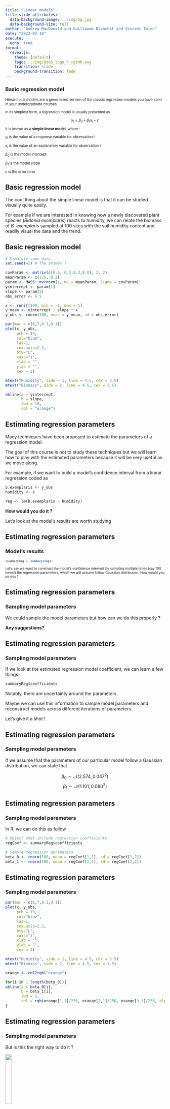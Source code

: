 ```yaml
---
title: "Linear models"
title-slide-attributes: 
  data-background-image: ../img/bg.jpg
  data-background-size: full
author: "Andrew MacDonald and Guillaume Blanchet and Vincent Tolon"
date: "2023-02-10"
execute:
  echo: true
format: 
  revealjs:
    theme: [default]
    logo: ../img/UdeS_logo_h_rgbHR.png
    transition: slide
    background-transition: fade
---
```


### Basic regression model

::: {style="font-size: 0.8em"}
Hierarchical models are a generalized version of the classic regression models you have seen in your undergraduate courses.

In its simplest form, a regression model is usually presented as 

$$
y_i = \beta_0 + \beta_1 x_{i} + \varepsilon
$$

It is known as a **simple linear model**, where :

$y_i$ is the value of a response variable for observation $i$

$x_i$ is the value of an explanatory variable for observation $i$

$\beta_0$ is the model intercept

$\beta_1$ is the model slope

$\varepsilon$ is the error term
:::

## Basic regression model

The cool thing about the simple linear model is that it can be studied visually quite easily.

For example if we are interested in knowing how a newly discovered plant species (*Bidonia exemplaris*) reacts to humidity, we can relate the biomass of *B. exemplaris* sampled at 100 sites with the soil humidity content and readily  visual the data and the trend.

## Basic regression model

```r
# Simulate some data
set.seed(42) # The answer !

covParam <- matrix(c(0.6, 0.3,0.3,0.8), 2, 2)
meanParam <- c(1.5, 0.2)
param <- MASS::mvrnorm(1, mu = meanParam, Sigma = covParam)
yintercept <- param[1]
slope <- param[2]
obs_error <- 0.5

x <- runif(100, min = -1, max = 1)
y_mean <- yintercept + slope * x
y_obs <- rnorm(100, mean = y_mean, sd = obs_error)

par(mar = c(6,7,0.1,0.1))
plot(x, y_obs,
     pch = 19,
     col="blue", 
     las=1,
     cex.axis=2.3,
     bty="L",
     xaxs="i",
     xlab = "",
     ylab = "",
     cex = 2)

mtext("Humidity", side = 1, line = 4.5, cex = 3.5)
mtext("Biomass", side = 2, line = 4.5, cex = 3.5)

abline(a = yintercept,
       b = slope,
       lwd = 10,
       col = "orange")
```

## Estimating regression parameters

Many techniques have been proposed to estimate the parameters of a regression model.

The goal of this course is not to study these techniques but we will learn how to play with the estimated parameters because it will be very useful as we move along.

For example, if we want to build a model's confidence interval from a linear regression coded as

```r
b.exemplaris <- y_obs
humidity <- x
```

```r
reg <- lm(b.exemplaris ~ humidity)
```

**How would you do it ?**

Let's look at the model's results are worth studying

## Estimating regression parameters

### Model's results

::: {style="font-size: 0.75em"}

```r
(summaryReg <- summary(reg))
```

Let's say we want to construst the model's confidence intervals by sampling multiple times (say 100 times!) the regression parameters, which we will assume follow Gaussian distribution. How would you do this ?
::: 

## Estimating regression parameters

### Sampling model parameters

We could sample the model parameters but how can we do this properly ?

**Any suggestions?**

## Estimating regression parameters

### Sampling model parameters

If we look at the estimated regression model coefficient, we can learn a few things

```r
summaryReg$coefficients
```

Notably, there are uncertainty around the parameters.

Maybe we can use this information to sample model parameters and reconstruct models across different iterations of parameters.

Let's give it a shot !

## Estimating regression parameters

### Sampling model parameters

If we assume that the parameters of our particular model follow a Gaussian distribution, we can state that  

$$\beta_0 \sim \mathcal{N}(2.574, 0.047^2)$$
$$\beta_1 \sim \mathcal{N}(1.101, 0.080^2)$$

## Estimating regression parameters

### Sampling model parameters

In R, we can do this as follow

```r
# Object that include regression coefficients
regCoef <- summaryReg$coefficients

# Sample regression parameters
beta_0 <- rnorm(100, mean = regCoef[1,1], sd = regCoef[1,2])
beta_1 <- rnorm(100, mean = regCoef[2,1], sd = regCoef[2,2])
```

## Estimating regression parameters

### Sampling model parameters

```r
par(mar = c(6,7,0.1,0.1))
plot(x, y_obs,
     pch = 19,
     col="blue", 
     las=1,
     cex.axis=2.3,
     bty="L",
     xaxs="i",
     xlab = "",
     ylab = "",
     cex = 2)

mtext("Humidity", side = 1, line = 4.5, cex = 3.5)
mtext("Biomass", side = 2, line = 4.5, cex = 3.5)

orange <- col2rgb("orange")

for(i in 1:length(beta_0)){
abline(a = beta_0[i],
       b = beta_1[i],
       lwd = 2,
       col = rgb(orange[1,1]/256, orange[2,1]/256, orange[3,1]/256, alpha = 0.5))
}
```

## Estimating regression parameters

### Sampling model parameters

But is this the right way to do it ?

![](https://www.i2symbol.com/pictures/emojis/e/e/7/b/ee7b4fb9880ef3c8ee19626cdc14bf5c_384.png){fig-align="center" width=20%}


## Estimating regression parameters

### Sampling model parameters

Actually, even if the model's confidence interval look about right, they are wrong ! 

![](https://www.i2symbol.com/pictures/emojis/8/b/f/8/8bf88079d65d540a26a1f181cf6ba060_384.png){fig-align="center" width=20%}

## Estimating regression parameters

### Sampling model parameters

The approach presented in the previous slide works only if we assume that the parameters are completely independent from one another.

A situation that happens only in very specific circumstances.

So... We need to find a way to account for the non-independencies between the parameters. 

How can we do this ? Any ideas ?


## Estimating regression parameters

### Sampling model parameters

::: {style="font-size: 0.75em"}
Assuming that the regression parameters are normally distributed is not a bad assumption. 

However to consider a dependencies between the parameters we need to sample them from a **multivariate** normal distribution where the variance of each parameter and their dependency is defined by a covariance matrix estimated specifically for the data we model.

The good news is that this covariance matrix is given by `summary.lm` function
:::

```r
(covReg <- summaryReg$cov.unscaled)
```

## Estimating regression parameters

### Sampling model parameters

For our specific model, mathematically, we assume that  

$$\begin{bmatrix}
  \beta_0\\
  \beta_1\\
\end{bmatrix} \sim \mathcal{MVN} \left( \begin{bmatrix}
  2.574\\
  1.101\\
\end{bmatrix}, \begin{bmatrix}
  0.0100 & -0.0005 \\
  -0.0005 & 0.0286 \\
\end{bmatrix} \right)$$

**Note** To present the multivariate normal distribution, we rely on matrix notation. This is our first introduction into matrix algebra. We will talk about this more into this course. 


## Estimating regression parameters

### Sampling model parameters

In R, we can sample the parameters using a multivariate normal distribution using the following code

```r
# Object that include regression coefficients
regCoef <- summaryReg$coefficients

# Sample regression parameters
beta <- MASS::mvrnorm(100, regCoef[,1], Sigma = covReg)
```

## Estimating regression parameters

### Sampling model parameters

```r
par(mar = c(6,7,0.1,0.1))
plot(x, y_obs,
     pch = 19,
     col="blue", 
     las=1,
     cex.axis=2.3,
     bty="L",
     xaxs="i",
     xlab = "",
     ylab = "",
     cex = 2)

mtext("Humidity", side = 1, line = 4.5, cex = 3.5)
mtext("Biomass", side = 2, line = 4.5, cex = 3.5)

orange <- col2rgb("orange")

for(i in 1:length(beta_0)){
  abline(a = beta[i,1],
       b = beta[i,2],
       lwd = 2,
       col = rgb(orange[1,1]/256, orange[2,1]/256, orange[3,1]/256, alpha = 0.5))
}
```

## Estimating regression parameters

### Sampling model parameters - Comparison

```r
par(mfrow = c(1,2), mar = c(6,7,3,0.1))

plot(x, y_obs,
     pch = 19,
     col="red", 
     las=1,
     cex.axis=2.3,
     bty="L",
     xaxs="i",
     xlab = "",
     ylab = "",
     cex = 2, 
     main = "Wrong way",
     cex.main = 3.5)

mtext("Humidity", side = 1, line = 4.5, cex = 3.5)
mtext("Biomass", side = 2, line = 4.5, cex = 3.5)

for(i in 1:length(beta_0)){
abline(a = beta_0[i],
       b = beta_1[i],
       lwd = 2,
       col = rgb(1, 0, 0, alpha = 0.5))
}

plot(x, y_obs,
     pch = 19,
     col="blue", 
     las=1,
     cex.axis=2.3,
     bty="L",
     xaxs="i",
     xlab = "",
     ylab = "",
     cex = 2, 
     main = "Proper way",
     cex.main = 3.5)

mtext("Humidity", side = 1, line = 4.5, cex = 3.5)

orange <- col2rgb("orange")

for(i in 1:length(beta_0)){
  abline(a = beta[i,1],
       b = beta[i,2],
       lwd = 2,
       col = rgb(orange[1,1]/256, orange[2,1]/256, orange[3,1]/256, alpha = 0.5))
}
```


## Estimating regression parameters

So far, we focused on the most commonly assessed regression parameters of the simple linear model, the **slope** and the **intercept**, but there is another one that is very important to consider, especially for this course.

**Any ideas which one it is ?**

## Estimating regression parameters

::: {style="font-size: 0.75em"}
If we go back to the mathematical description of the model

$$
y_i = \beta_0 + \beta_1 x_{i} + \varepsilon
$$

we can see that in the simple linear regression the error term ($\varepsilon$) has actually a very precise definition:

$$\varepsilon \sim \mathcal{N}(0, \sigma^2)$$
where $\sigma^2$ is an estimated variance.

In words, it means that the error in a simple linear regression follows a Gaussian distribution with a variance that is estimated.

For most the course, we will play with the variance parameter $\sigma^2$ in a bunch of different ways. 

But before we do this, we need to understand a bit more about how this parameter influence the model.
::: 


## Estimating regression parameters

A first way to do this is to think about the simple linear regression in a slightly different way. Specifically, based on what we learned in the previous slide the simple linear regression can be rewritten as 
$$
y \sim \mathcal{N}(\beta_0 + \beta_1 x_{i}, \sigma^2)
$$
As we will see later in this course, this writting style will become particularly useful as we move forward in this course.

## Estimating regression parameters

### Variance of the model ($\sigma^2$)

::: {style="font-size: 0.75em"}
In essence, $\sigma^2$ tells us about what the model could not account for.

For example, let's compare the biomass of *Bidonia exemplaris* with that of *Ilovea chicktighii*, another species (a carnivorous plant) 
:::

```r
# Simulate some data
set.seed(42) # The answer !

yintercept <- 4
slope <- 1.3
obs_error <- 0.5
obs_error_small <- 0.1

y_mean <- yintercept + slope * humidity
y_obs <- rnorm(100, mean = y_mean, sd = obs_error)
y_obs_small <- rnorm(100, mean = y_mean, sd = obs_error_small)

par(mfrow = c(1,2),
    mar = c(6,7,3,0.1))

plot(humidity, b.exemplaris,
     pch = 19,
     col="blue", 
     las=1,
     cex.axis=2.3,
     bty="L",
     xaxs="i",
     xlab = "",
     ylab = "",
     cex = 2,
     asp = 1,
     main = "B. exemplaris",
     cex.main = 3.5)

mtext("Humidity", side = 1, line = 4.5, cex = 3.5)
mtext("Biomass", side = 2, line = 4.5, cex = 3.5)

plot(humidity, y_obs_small,
     pch = 19,
     col="blue", 
     las=1,
     cex.axis=2.3,
     bty="L",
     xaxs="i",
     xlab = "",
     ylab = "",
     cex.lab = 2.5,
     cex = 2,
     asp = 1,
     main = "I. chicktighii",
     cex.main = 3.5)

mtext("Humidity", side = 1, line = 4.5, cex = 3.5)


# For the next slide
i.chicktighii <- y_obs_small
```

## Estimating regression parameters
### Variance of the model ($\sigma^2$)

By regressing humidity on the biomass of both plants, we can obtain the estimated parameters for each regression (which are all available using `summary.lm`)

```r
# Regression model
regBexemplaris <- lm(b.exemplaris ~ humidity)
regIchicktighii <- lm(i.chicktighii ~ humidity)

# Summary
summaryRegBexemplaris <- summary(regBexemplaris)
summaryRegIchicktighii <- summary(regIchicktighii)
```

## Estimating regression parameters
### Variance of the model ($\sigma^2$)

:::: {.columns}

::: {.column width="50%"}
For *Bidonia exemplaris*
```r
# Estimated coefficients
summaryRegBexemplaris$coefficients[,1:2]

# Estimated variance
summaryRegBexemplaris$sigma
```
:::

::: {.column width="50%"}
For *Ilovea chicktighii*
```r
# Estimated coefficients
summaryRegIchicktighii$coefficients[,1:2]

# Estimated variance
summaryRegIchicktighii$sigma
```
:::
::::

## Limits of the simple linear regression 

There are two major pitfalls of the simple linear model for problems in the life sciences

1.  One explanatory is almost never enough to approach biological questions nowadays.

2.  The simple linear model assumes that the error follows a Gaussian distribution.

## Multiple linear regression

::: {style="font-size: 0.75em"}
Simple linear regression can be extended to account for multiple explanatory variables to study more complexe problems. This type of regression model is known as a **multiple linear regression**.

Mathematically, a multiple linear regression can be defined as 

$$
y_i = \beta_0 + \beta_1 x_{i1} + \beta_2 x_{i2} + \dots + \beta_p x_{ip} + \varepsilon
$$

Theoretically, estimating the parameters of a multiple regression model is done the same ways as for simple linear regression. However, in practice, matrix algebra is quite practical to use in this context and also for this course in genral.

In this respect, let's take a bit of time to get acquinted with different basic (and maybe not so basic!) knowledge of matrix algebra.
:::

# Matrix algebra interlude

## A general way to write matrices
$$
\mathbf{A} = \begin{bmatrix}
				A_{11} & A_{12} & \dots & A_{1j} & \dots & A_{1n}\\
				A_{21} & A_{22} & \dots & A_{2j} & \dots & A_{2n}\\
				\vdots & \vdots & \ddots & \vdots & & \vdots\\
			  A_{i1} & A_{i2} & \dots & A_{ij} & \dots & A_{in}\\
		    \vdots & \vdots & & \vdots & \ddots & \vdots\\
		    A_{m1} & A_{m2} & \dots & A_{mj} & \dots & A_{mn}\\
		\end{bmatrix}
$$
$$A = \left[a_{ij}\right]=\left[a_{ij}\right]_{m\times n}$$

# Basic matrix operations

## The transpose of a matrix

::::: { style="font-size: 0.65em"}
:::: {.columns}
::: {.column width="50%"}

$$A = \begin{bmatrix}
          5 & -6 & 4 & -4\\
        \end{bmatrix}
$$

$$B = \begin{bmatrix}
          -8\\
          9\\
          -2\\
        \end{bmatrix}
$$

$$C = \begin{bmatrix}
          -4 & 1\\
          2 & -5\\
        \end{bmatrix}
$$
:::

::: {.column width="50%"}

$$A^t=\begin{bmatrix}
          5\\
          -6\\
          4\\
          -4\\
        \end{bmatrix}
$$
    
 
$$B^t =\begin{bmatrix}
          -8 & 9 & -2\\
        \end{bmatrix}
$$
    

$$C^t =\begin{bmatrix}
          -4 & 2\\
          1 & -5\\
        \end{bmatrix}
$$
:::
::::

In R

```r
A <- matrix(c(3, 1, 5, -2), nrow = 2, ncol = 2)
A
t(A)
```
:::::
## Addition and Substraction

$$\mathbf{C} = \mathbf{A}\pm \mathbf{B}$$
$$C_{ij} = A_{ij} \pm B_{ij}$$

::: {style="color: blue;"}
$$\begin{bmatrix}
				3 & 5\\
				1 & -2\\
			\end{bmatrix} + 
			\begin{bmatrix}
				2 & 1\\
				4 & -2\\
			\end{bmatrix} = 
			\begin{bmatrix}
				3+2 & 5+1\\
				1+4 & -2-2\\
			\end{bmatrix} = 
			\begin{bmatrix}
				5 & 6\\
				5 & -4\\
			\end{bmatrix}$$
:::

In R

```r
A <- matrix(c(3, 1, 5, -2), nrow = 2, ncol = 2)
B <- matrix(c(2, 4, 1, -2), nrow = 2, ncol = 2)
A + B
```

## Multiplying a matrix by a scalar
	
$$\mathbf{B} = c\mathbf{A}$$
$$B_{ij} = cA_{ij}$$
	
::: {style="color: blue;"}
$$
			0.3 \begin{bmatrix}
				3 & 5\\
				1 & -2\\
			\end{bmatrix} =  
			\begin{bmatrix}
				0.9 & 1.5\\
				0.3 & -0.6\\
			\end{bmatrix}
$$
:::		

In R

```r
A <- matrix(c(3, 1, 5, -2), nrow = 2, ncol = 2)
c <- 0.3
c*A 
```

## Matrix multiplications (not divisions!)
	
$$\mathbf{C} = \mathbf{A} \cdot \mathbf{B}$$

$$C_{ik} = \sum^{n}_{j=1}A_{ij}B_{jk}$$

**Rules**
	
Associative: $\mathbf{A}(\mathbf{B}\mathbf{C}) = (\mathbf{A}\mathbf{B})\mathbf{C}$ 
	
Distributive: $\mathbf{A}(\mathbf{B} + \mathbf{C}) = \mathbf{A}\mathbf{B}+\mathbf{A}\mathbf{C}$
	
Not commutative: $\mathbf{A}\mathbf{B} \neq \mathbf{B}\mathbf{A}$


## Inner product
$$(\mathbf{Ax})_i=\sum_{j=1}^{n}A_{ij}x_j$$

:::{style="color: blue;"}
$$
  \begin{bmatrix}
    3 & 5\\
    1 & -2\\
  \end{bmatrix}
  \begin{bmatrix}
    2\\ 5\\
  \end{bmatrix} = 
  \begin{bmatrix}
    (3, 5) \cdot (2, 5)\\
    (1, -2) \cdot (2, 5) \\
  \end{bmatrix} = 
  \begin{bmatrix}
    3 \times 2 + 5 \times 5\\
    1 \times 2 -2 \times 5\\
  \end{bmatrix} = 
  \begin{bmatrix}
    31\\
    -8\\
  \end{bmatrix}
$$
:::

In R

```r
A <- matrix(c(3, 1, 5, -2), nrow = 2, ncol = 2)
x <- matrix(c(2,5), nrow = 2, ncol = 1)
A %*% x
```

# Some important matrices


## Identity matrix

The identity matrix is a square matrix where all values of its diagonal are 0 except  the diagonal values which are all 1s.

:::: { style="font-size: 0.8em"}
::: {style="color: blue;"}
$$
\mathbf{I}=\begin{bmatrix}
				1 & 0 & 0\\
				0 & 1 & 0\\
				0 & 0 & 1\\
		\end{bmatrix}
$$
:::

The identity matrix is important because 

$$\mathbf{A} \cdot \mathbf{I}_n = \mathbf{A}$$
or 

$$\mathbf{I}_m \cdot \mathbf{A} = \mathbf{A}$$
::::


## Diagonal matrix

The diagonal matrix is a square matrix where all values of its diagonal are 0 except the ones on the diagonal.

:::: {style="font-size: 0.8em"}
$$D=
      \begin{bmatrix}
        d_1 & 0 & \dots & 0\\
        0 & d_2 & \dots & 0\\
        \vdots & \vdots & \ddots & \vdots\\
        0 & 0 & \dots & d_n\\
\end{bmatrix}$$

An example

::: {style="color: blue;"}
$$
\begin{bmatrix}
				-1 & 0 & 0\\
				0 & 0 & 0\\
				0 & 0 & 6\\
		\end{bmatrix}
$$
:::
::::

## Triangular matrix

:::: {.columns}
::: {.column width="50%"}
#### Lower triangular matrix
$$\begin{bmatrix}
        -10 & 0 & 0 & 0\\
        3 & 0 & 0 & 0\\
        0 & 4 & 3 & 0\\
        9 & -5 & 4 & 3\\
\end{bmatrix}$$
:::
::: {.column width="50%"}
#### Upper triangular matrix
$$\begin{bmatrix}
        -10 & 0 & -5 & 0\\
        0 & 0 & 5 & 6\\
        0 & 0 & 3 & 3\\
        0 & 0 & 0 & 3\\
      \end{bmatrix}$$
:::
::::

## Symmetric matrix

The values on the  above and below the diagonal are match so that $A = A^t$

::: {style="color: blue;"}
$$
\begin{bmatrix}
				3 & 4 & -10\\
				4 & 5 & 7\\
				-10 & 7 & -6\\
		\end{bmatrix}
$$
:::

## Matrix inversion

::: { style="font-size: 0.8em"}
In matrix algebra, we cannot divide a matrix by another matrix, but we can multiple it by its inverse, which gets us to the same place. Classically, the inverse of matrix $\mathbf{A}$ is defined as $\mathbf{A}^{-1}$

As such,
$$\mathbf{A}\cdot \mathbf{A}^{-1} = \mathbf{I}$$ 
In R

```r
A <- matrix(c(3, 1, 5, -2), nrow = 2, ncol = 2)
(Ainv <- solve(A))
A %*% Ainv
```
:::

## Matrix inversion
### Inverting a diagonal matrix

$$D^{-1}=
      \begin{bmatrix}
        1/d_1 & 0 & \dots & 0\\
        0 &  1/d_2 & \dots & 0\\
        \vdots & \vdots & \ddots & \vdots\\
        0 & 0 & \dots &  1/d_n\\
\end{bmatrix}$$

# End of matrix algebra interlude

## Multiple linear regression

In this course, we will rely heavily on multiple linear regression and expand on it by studying how some of the parameters (the $\beta$s) can depend on other other data and parameters. 

As we saw earlier, a classic way to write multiple linear regression is 

$$
y_i = \beta_0 + \beta_1 x_{i1} + \beta_2 x_{i2} + \dots + \beta_p x_{ip} + \varepsilon
$$

However, we can rewrite this using matrix notation has

$$
\mathbf{y} = \boldsymbol{\beta}\mathbf{X} + \boldsymbol{\varepsilon}
$$

## Multiple linear regression
### Matrix notation

$$
\mathbf{y} = \boldsymbol{\beta}\mathbf{X} + \boldsymbol{\varepsilon}
$$

Using the matrix notation, we assume that 

- $\mathbf{y}$ is a vector of length $n$ (samples)
- $\mathbf{X}$ is a matrix with $n$ samples (rows) and representing $p$ explanatory variables (columns)
- $\boldsymbol{\beta}$ is a vector of $p$ regression coefficients
- $\boldsymbol{\varepsilon}$ is a vector of residuals of length $n$

## Error in linear models

As previously mentioned, in (simple and multiple!) linear regression the error term ($\varepsilon$) has actually a very precise definition:

$$\varepsilon \sim \mathcal{N}(0, \sigma^2)$$ where $\sigma^2$ is an estimated variance

which means that the error linear regression follows a Gaussian distribution with an estimateed variance.

**Note** The model can be written using matrix notation as  
$$\mathbf{y} \sim \mathcal{N}(\boldsymbol{\beta}\mathbf{X}, \sigma^2)$$ where $\sigma^2$

## Generalized linear models

To go around this problem, *generalized* linear models (GLMs) have been proposed. In essence, GLMs use *link functions* to adapt models for them to be used on non-Gaussian data.

Mathematically, the generic way to write generalized linear model is

$$
\widehat{y}_i = g^{-1}(\beta_0 + \beta_1 x_{i1} + \beta_2 x_{i2} + \dots + \beta_p x_{ip})
$$
or in matrix notation

$$
\widehat{\mathbf{y}} = g^{-1}(\mathbf{X}\boldsymbol{\beta})
$$

where $g$ is the link function and $g^{-1}$ the inverse link function.

## Generalized linear models
### Link functions

::: {style="font-size: 0.75em"}
There are many types of link functions and they are usually directly associated to the underlying data the analysis is carried out on.

Arguably the most common link function in ecology are 

##### logit link function

It is commonly used for modelling binary (0-1) data.

$$
\mathbf{X}\boldsymbol{\beta} = \ln\left(\frac{\widehat{\mathbf{y}}}{1 - \widehat{\mathbf{y}}}\right)
$$
The inverse logit link function is 

$$
\widehat{\mathbf{y}} = \frac{\exp(\mathbf{X}\boldsymbol{\beta})}{1 + \exp(\mathbf{X}\boldsymbol{\beta})} = \frac{1}{1 + \exp(-\mathbf{X}\boldsymbol{\beta})}
$$
:::

## Generalized linear models
### Link functions

::: {style="font-size: 0.75em"}
Another commonly used link function is

##### log link function

It is commonly used for modelling count data.

$$
\mathbf{X}\boldsymbol{\beta} = \ln\left(\widehat{\mathbf{y}}\right)
$$
The inverse logit link function is 

$$
\widehat{\mathbf{y}} = \exp(\mathbf{X}\boldsymbol{\beta})
$$
:::
